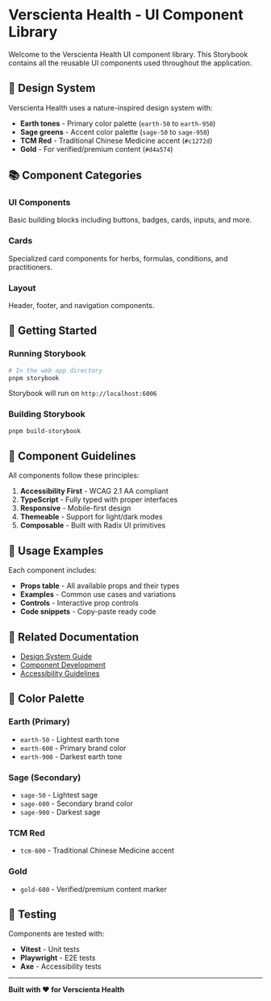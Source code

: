 
<Meta title="Introduction" />

# Verscienta Health - UI Component Library

Welcome to the Verscienta Health UI component library. This Storybook contains all the reusable UI components used throughout the application.

## 🎨 Design System

Verscienta Health uses a nature-inspired design system with:

- **Earth tones** - Primary color palette (`earth-50` to `earth-950`)
- **Sage greens** - Accent color palette (`sage-50` to `sage-950`)
- **TCM Red** - Traditional Chinese Medicine accent (`#c1272d`)
- **Gold** - For verified/premium content (`#d4a574`)

## 📚 Component Categories

### UI Components

Basic building blocks including buttons, badges, cards, inputs, and more.

### Cards

Specialized card components for herbs, formulas, conditions, and practitioners.

### Layout

Header, footer, and navigation components.

## 🚀 Getting Started

### Running Storybook

```bash
# In the web app directory
pnpm storybook
```

Storybook will run on `http://localhost:6006`

### Building Storybook

```bash
pnpm build-storybook
```

## 🎯 Component Guidelines

All components follow these principles:

1. **Accessibility First** - WCAG 2.1 AA compliant
2. **TypeScript** - Fully typed with proper interfaces
3. **Responsive** - Mobile-first design
4. **Themeable** - Support for light/dark modes
5. **Composable** - Built with Radix UI primitives

## 📖 Usage Examples

Each component includes:

- **Props table** - All available props and their types
- **Examples** - Common use cases and variations
- **Controls** - Interactive prop controls
- **Code snippets** - Copy-paste ready code

## 🔗 Related Documentation

- [Design System Guide](../docs/DESIGN_SYSTEM.md)
- [Component Development](../docs/COMPONENTS.md)
- [Accessibility Guidelines](../docs/ACCESSIBILITY.md)

## 🎨 Color Palette

### Earth (Primary)

- `earth-50` - Lightest earth tone
- `earth-600` - Primary brand color
- `earth-900` - Darkest earth tone

### Sage (Secondary)

- `sage-50` - Lightest sage
- `sage-600` - Secondary brand color
- `sage-900` - Darkest sage

### TCM Red

- `tcm-600` - Traditional Chinese Medicine accent

### Gold

- `gold-600` - Verified/premium content marker

## 🧪 Testing

Components are tested with:

- **Vitest** - Unit tests
- **Playwright** - E2E tests
- **Axe** - Accessibility tests

---

**Built with ❤️ for Verscienta Health**
